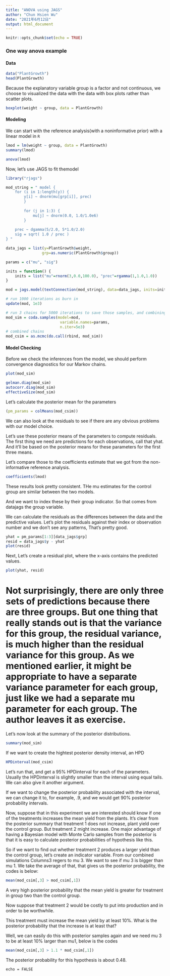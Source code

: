 ```yaml
---
title: "ANOVA using JAGS"
author: "Chun Hsien Wu"
date: "2021年6月12日"
output: html_document
---
```


```r
knitr::opts_chunk$set(echo = TRUE)
```

### One way anova example
#### Data
```r
data("PlantGrowth")
head(PlantGrowth)
```
Because the explanatory variable group is a factor and not continuous, we choose to visualized the data with the data with box plots rather than scatter plots.

```r
boxplot(weight ~ group, data = PlantGrowth)
```

#### Modeling
We can start with the reference analysis(with a noninformative prior) with a linear model in `R`
```r
lmod = lm(weight ~ group, data = PlantGrowth)
summary(lmod)
```
```r
anova(lmod)
```
Now, let's use JAGS to fit themodel
```r
library("rjags")

mod_string = " model {
	for (i in 1:length(y)) {
		y[i] ~ dnorm(mu[grp[i]], prec)
    	}
    
    	for (j in 1:3) {
        	mu[j] ~ dnorm(0.0, 1.0/1.0e6)
    	}
    
   	prec ~ dgamma(5/2.0, 5*1.0/2.0)
	sig = sqrt( 1.0 / prec )
} "

data_jags = list(y=PlantGrowth$weight, 
				grp=as.numeric(PlantGrowth$group))

params = c("mu", "sig")

inits = function() {
    inits = list("mu"=rnorm(3,0.0,100.0), "prec"=rgamma(1,1.0,1.0))
}

mod = jags.model(textConnection(mod_string), data=data_jags, inits=inits, n.chains=3)

# run 1000 iterations as burn in 
update(mod, 1e3)

# run 3 chains for 5000 iterations to save those samples, and combining the samples in the end.
mod_sim = coda.samples(model=mod,
                        variable.names=params,
                        n.iter=5e3)
# combined chains
mod_csim = as.mcmc(do.call(rbind, mod_sim))
```
#### Model Checking
Before we check the inferences from the model, we should perform convergence diagnostics for our Markov chains.
```r
plot(mod_sim)

gelman.diag(mod_sim)
autocorr.diag(mod_sim)
effectiveSize(mod_sim) 
```
Let's calculate the posterior mean for the parameters
```r
(pm_params = colMeans(mod_csim))
```
We can also look at the residuals to see if there are any obvious problems with our model choice.

Let's use these posterior means of the parameters to compute residuals. The first thing we need are predictions for 
each observations, call that yhat. And it'll be based on the posterior means for these parameters for the first three means.

Let's compare those to the coefficients estimate that we got from the non-informative reference analysis.
```r
coefficients(lmod)
```
These results look pretty consistent. 
THe mu estimates for the control group are similar between the two models.

And we want to index these by their group indicator. So that comes from datajags the group variable.

We can calculate the residuals as the differences between the data and the predictive values.
Let's plot the residuals against their index or observation number and we don't see any patterns, That's pretty good.
```r
yhat = pm_params[1:3][data_jags$grp]
resid = data_jags$y - yhat
plot(resid)
```
Next, Let's create a residual plot, where the x-axis contains the predicted values.

```r
plot(yhat, resid)
```
# Not surprisingly, there are only three sets of predictions because there are three groups. But one thing that really stands out is that the variance for this group, the residual variance, is much higher than the residual variance for this group. As we mentioned earlier,  it might be appropriate to have a separate variance parameter for each group, just like we had a separate mu parameter for each group. The author leaves it as exercise.

Let's now look at the summary of the posterior distributions.
```r
summary(mod_sim)
```
If we want to create the hightest posterior density interval, an HPD

```r
HPDinterval(mod_csim)
```
Let's run that, and get a 95% HPDinterval for each of the parameters. Usually the HPDinterval is slightly smaller than the interval using equal tails. We can also give it another argument. 

If we want to change the posterior probability associated with the interval, we can change it to, for example, .9, and we would get 90% posterior probability intervals.

Now, suppose that in this experiment we are interested should know if one of the treatments increases the mean yield from the plants. It's clear from the posterior summary that treatment 1 does not increase, plant yield over the control group. But treatment 2 might increase. One major advantage of having a Bayesian model with Monte Carlo samples from the posterior is that it is easy to calculate posterior probabilities of hypothesis like this.


So if we want to find out whether treatment 2 produces a larger yield than the control group, let's create an indicator variable. From our combined simulations Columns3 regers to mu 3. We want to see if mu 3 is bigger than mu 1. We take the average of that, that gives us the posterior probability, the codes is below: 
```r
mean(mod_csim[,3] > mod_csim[,1])
```
A very high posterior probability that the mean yield is greater for treatment in group two than the control group.

Now suppose that treatment 2 would be costly to put into production and in order to be worthwhile.
 
This treatment must increase the mean yield by at least 10%. What is the posterior probability that the increase is at least that?

Well, we can easily do this with posterior samples again and we need mu 3 to be at least 10% larger than mu1, below is the codes
```r
mean(mod_csim[,3] > 1.1 * mod_csim[,1])
```

The posterior probability for this hypothesis is about 0.48.

`echo = FALSE` 

